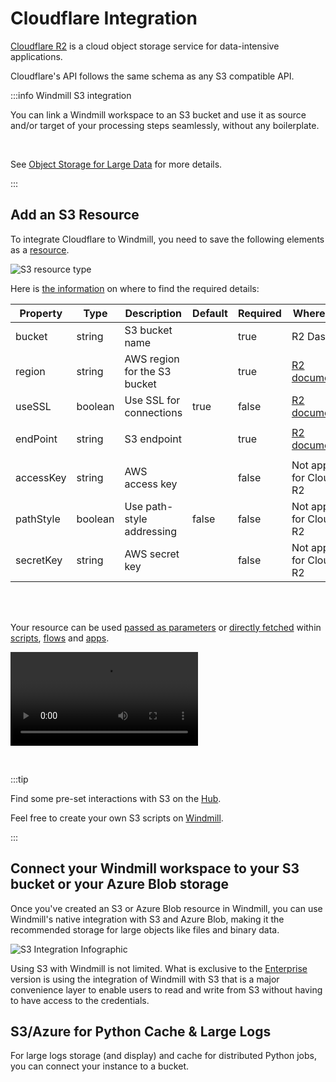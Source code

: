 
# Cloudflare Integration

[Cloudflare R2](https://www.cloudflare.com/products/r2/) is a cloud object storage service for data-intensive applications.

Cloudflare's API follows the same schema as any S3 compatible API.

:::info Windmill S3 integration

You can link a Windmill workspace to an S3 bucket and use it as source and/or target of your processing steps seamlessly, without any boilerplate.

<br/>

See [Object Storage for Large Data](../core_concepts/11_persistent_storage/large_data_files.mdx) for more details.

:::

## Add an S3 Resource

To integrate Cloudflare to Windmill, you need to save the following elements as a [resource](../core_concepts/3_resources_and_types/index.mdx).

![S3 resource type](../assets/integrations/add-s3.png.webp)

Here is [the information](https://developers.cloudflare.com/r2/api/s3/api/) on where to find the required details:

| Property  | Type    | Description                  | Default | Required | Where to Find                                                        | Additional Details                                                                       |
| --------- | ------- | ---------------------------- | ------- | -------- | -------------------------------------------------------------------- | ---------------------------------------------------------------------------------------- |
| bucket    | string  | S3 bucket name               |         | true     | R2 Dashboard                                                         | Name of the S3 bucket to access                                                          |
| region    | string  | AWS region for the S3 bucket |         | true     | [R2 documentation](https://developers.cloudflare.com/r2/api/s3/api/) | The region is specific to R2 and is set when creating the bucket                         |
| useSSL    | boolean | Use SSL for connections      | true    | false    | [R2 documentation](https://developers.cloudflare.com/r2/api/s3/api/) | SSL/TLS is required for Cloudflare R2                                                    |
| endPoint  | string  | S3 endpoint                  |         | true     | [R2 documentation](https://developers.cloudflare.com/r2/api/s3/api/) | Endpoint URL will be in the format `https://[bucket-id].r2.storage.cloud.cloudflare.com` |
| accessKey | string  | AWS access key               |         | false    | Not applicable for Cloudflare R2                                     | Access key ID is not required for R2                                                     |
| pathStyle | boolean | Use path-style addressing    | false   | false    | Not applicable for Cloudflare R2                                     | Virtual-hosted-style URLs are always used in R2                                          |
| secretKey | string  | AWS secret key               |         | false    | Not applicable for Cloudflare R2                                     | Secret access key is not required for R2                                                 |

<br/><br/>

Your resource can be used [passed as parameters](../core_concepts/3_resources_and_types/index.mdx#passing-resources-as-parameters-to-scripts-preferred) or [directly fetched](../core_concepts/3_resources_and_types/index.mdx#fetching-them-from-within-a-script-by-using-the-wmill-client-in-the-respective-language) within [scripts](../script_editor/index.mdx), [flows](../flows/1_flow_editor.mdx) and [apps](../apps/0_app_editor/index.mdx).

<video
	className="border-2 rounded-xl object-cover w-full h-full dark:border-gray-800"
	controls
	src="/videos/add_resources_variables.mp4"
/>

<br/>

:::tip

Find some pre-set interactions with S3 on the [Hub](https://hub.windmill.dev/integrations/s3).

Feel free to create your own S3 scripts on [Windmill](../getting_started/00_how_to_use_windmill/index.mdx).

:::

## Connect your Windmill workspace to your S3 bucket or your Azure Blob storage

Once you've created an S3 or Azure Blob resource in Windmill, you can use Windmill's native integration with S3 and Azure Blob, making it the recommended storage for large objects like files and binary data.

![S3 Integration Infographic](../core_concepts/11_persistent_storage/s3_infographics.png "S3 Integration Infographic")

Using S3 with Windmill is not limited. What is exclusive to the [Enterprise](/pricing) version is using the integration of Windmill with S3 that is a major convenience layer to enable users to read and write from S3 without having to have access to the credentials.

<div className="grid grid-cols-2 gap-6 mb-4">
	<DocCard
		title="Object Storage for Large Data: S3, R2, MinIO, Azure Blob"
		description="Windmill comes with a native integration with S3 and Azure Blob, making it the recommended storage for large objects like files and binary data."
		href="/docs/core_concepts/persistent_storage/large_data_files"
	/>
</div>

## S3/Azure for Python Cache & Large Logs

For large logs storage (and display) and cache for distributed Python jobs, you can connect your instance to a bucket.

<div className="grid grid-cols-2 gap-6 mb-4">
	<DocCard
		title="S3/Azure for Python Cache & Large Logs"
		description="For large logs storage and cache for distributed Python jobs, you can connect your instance to a bucket."
		href="/docs/core_concepts/jobs#s3azure-for-python-cache--large-logs"
	/>
</div>